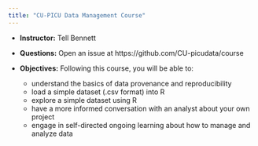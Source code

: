 ```yaml
---
title: "CU-PICU Data Management Course"
---
```


- __Instructor:__ Tell Bennett

- __Questions:__ Open an issue at https://github.com/CU-picudata/course

- __Objectives:__ Following this course, you will be able to:

     - understand the basics of data provenance and reproducibility
     - load a simple dataset (.csv format) into R
     - explore a simple dataset using R
     - have a more informed conversation with an analyst about your own project
     - engage in self-directed ongoing learning about how to manage and analyze data
